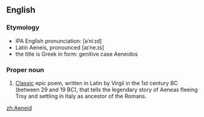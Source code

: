 ==English==

===Etymology===
*IPA English pronunciation: [əˈniːɪd]
*Latin Aeneis, pronounced [aɪˈne.ɪs] 
*the title is Greek in form: genitive case Aeneidos

===Proper noun===
{{en-proper-noun}}
{{wikipedia}}

#[[classic|Classic]] epic poem, written in Latin by Virgil in the 1st century BC (between 29 and 19 BC), that tells the legendary story of Aeneas fleeing Troy and settling in Italy as ancestor of the Romans.

[[zh:Aeneid]]
